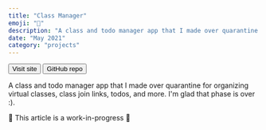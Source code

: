 ```yaml
---
title: "Class Manager"
emoji: "🏫"
description: "A class and todo manager app that I made over quarantine for organizing virtual classes, class join links, todos, and more. I'm glad that phase is over :)."
date: "May 2021"
category: "projects"
---
```


<Button size="sm" colorScheme="blue" href="https://classes.linkaiwu.com/" mt={2}>
  Visit site
</Button>
<Button size="sm" href="https://github.com/linkai101/classes2" ml={2} mt={2}>
  GitHub repo
</Button>

A class and todo manager app that I made over quarantine for organizing virtual classes, class join links, todos, and more.
I'm glad that phase is over :).

🚧 This article is a work-in-progress 🚧
